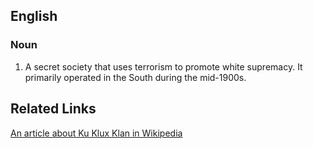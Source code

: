 ==English==

===Noun===
#A secret society that uses terrorism to promote white supremacy. It primarily operated in the South during the mid-1900s.

==Related Links==
[[w:Ku_Klux_Klan|An article about Ku Klux Klan in Wikipedia]]